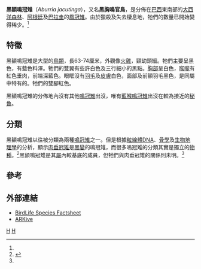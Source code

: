 {{Speciesbox
| genus = Aburria
| species = jacutinga
| image = Aburria jacutinga -Parque das Aves-8.jpg
| status = EN
| status_ref = <ref name=IUCN>{{IUCN2008|assessors=BirdLife International|year=2008|title=Pipile jacutinga|id=141168|downloaded=2009-04-29}}</ref>
| authority =（[[Johann_Baptist_von_Spix|Spix]]，1825）
| synonyms = 
* ''Penelope jacutinga''
* ''Pipile jacutinga''
}}

'''黑額鳴冠雉'''（''Aburria jacutinga''），又名'''黑胸鳴官鳥'''，是分佈在[[巴西|巴西]]東南部的[[大西洋森林|大西洋森林]]、[[阿根廷|阿根廷]]及[[巴拉圭|巴拉圭]]的[[鳳冠雉|鳳冠雉]]。由於獵殺及失去棲息地，牠們的數量已開始變得稀少。<ref name=IUCN/>

== 特徵 ==
黑額鳴冠雉是大型的[[鳥類|鳥類]]，長63-74厘米，外觀像[[火雞|火雞]]，頸幼頭細。牠們主要呈黑色，有藍色料澤。牠們的雙翼有些許白色及三行細小的黑點。[[胸部|胸部]]呈白色，[[喉嚨|喉嚨]]有紅色垂肉，前端深藍色。眼眶沒有[[羽毛|羽毛]]及[[皮膚|皮膚]]白色，面部及前額羽毛黑色，是同屬中特有的。牠們的雙腳紅色。

黑額鳴冠雉的分佈地內沒有其他[[鳴冠雉|鳴冠雉]]出沒，唯有[[藍喉鳴冠雉|藍喉鳴冠雉]]出沒在較為接近的[[秘魯|秘魯]]。

== 分類 ==
黑額鳴冠雉以往被分類為兩種[[鳴冠雉|鳴冠雉]]之一。但是根據[[粒線體DNA|粒線體DNA]]、[[骨學|骨學]]及[[生物地理學|生物地理學]]的分析，顯示[[肉垂冠雉|肉垂冠雉]]是[[黑變病|黑變]]的鳴冠雉，而很多嗚冠雉的分類其實是獨立的[[物種|物種]]。<ref name=Grau2005>{{Cite journal en|author=Grau, Erwin T.; Pereira, Sérgio Luiz; Silveira, Luís Fábio; Höfling, Elizabeth & Wanjtal, Anita|year=2005|title=Molecular phylogenetics and biogeography of Neotropical piping guans (Aves: Galliformes): ''Pipile'' Bonaparte, 1856 is synonym of ''Aburria'' Reichenbach, 1853|journal=Molecular Phylogenetics and Evolution|volume=35|pages=637-645|doi=10.1016/j.ympev.2004.12.004|url=http://individual.utoronto.ca/sergiolp/pdf/MPE2005.pdf|deadurl=yes|archiveurl=https://web.archive.org/web/20081217155416/http://individual.utoronto.ca/sergiolp/pdf/MPE2005.pdf|archivedate=2008-12-17|access-date=2009-04-29}}</ref>黑額鳴冠雉是其[[屬|屬]]內較基底的成員，但牠們與肉垂冠雉的關係則未明。<ref name=Grau2005/>

== 參考 ==
{{reflist}}

== 外部連結 ==
* [http://www.birdlife.org/datazone/species/index.html?action=SpcHTMDetails.asp&sid=90&m=0 BirdLife Species Factsheet]
* [https://web.archive.org/web/20060619193148/http://www.arkive.org/species/GES/birds/Pipile_jacutinga/ ARKive]
{{Taxonbar}}

[[Category:鳳冠雉科|H]]
[[Category:1825年描述的鸟类|H]]